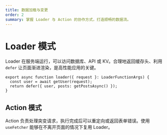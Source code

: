```yaml
---
title: 数据加载与变更
order: 2
summary: 掌握 Loader 与 Action 的协作方式，打造顺畅的数据流。
---
```


# Loader 模式

Loader 在服务端运行，可以访问数据库、API 或 KV。合理地返回缓存头、利用 `defer` 让页面渐进渲染，是高性能应用的关键。

```tsx
export async function loader({ request }: LoaderFunctionArgs) {
  const user = await getUser(request);
  return defer({ user, posts: getPostsAsync() });
}
```

## Action 模式

Action 负责处理突变请求，执行完成后可以重定向或返回表单错误。使用 `useFetcher` 能够在不离开页面的情况下复用 Loader。
